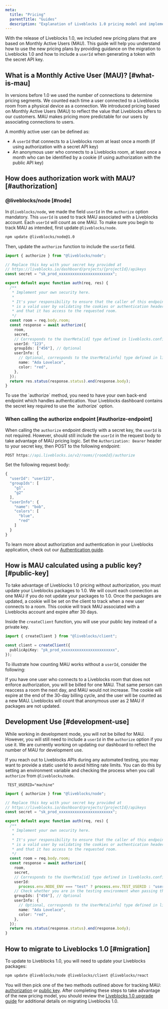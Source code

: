 ```yaml
---
meta:
  title: "Pricing"
  parentTitle: "Guides"
  description: "Explanation of Liveblocks 1.0 pricing model and implementation"
---
```


With the release of Liveblocks 1.0, we included new pricing plans that are based
on Monthly Active Users (MAU). This guide will help you understand how to use
the new pricing plans by providing guidance on the migration to Liveblocks 1.0
and how to include a `userId` when generating a token with the secret API key.

## What is a Monthly Active User (MAU)? [#what-is-mau]

In versions before 1.0 we used the number of connections to determine pricing
segments. We counted each time a user connected to a Liveblocks room from a
physical device as a connection. We introduced pricing based on Monthly Active
Users (MAU) to reflect the value that Liveblocks offers to our customers. MAU
makes pricing more predictable for our users by associating connections to
users.

A monthly active user can be defined as:

- A `userId` that connects to a Liveblocks room at least once a month (if using
  authorization with a secret API key)
- An anonymous user who connects to a Liveblocks room, at least once a month who
  can be identified by a cookie (if using authorization with the public API key)

## How does authorization work with MAU? [#authorization]

### @liveblocks/node [#node]

In `@liveblocks/node`, we made the field `userId` in the `authorize` option
mandatory. This `userId` is used to track MAU associated with a Liveblocks
account. Each `userId` will count as one MAU. To make sure you begin to track MAU
as intended, first update `@liveblocks/node`.

```bash
npm update @liveblocks/node@1.0
```

Then, update the `authorize` function to include the `userId` field.

```ts highlight="16,20"
import { authorize } from "@liveblocks/node";

// Replace this key with your secret key provided at
// https://liveblocks.io/dashboard/projects/{projectId}/apikeys
const secret = "sk_prod_xxxxxxxxxxxxxxxxxxxxxxxx";

export default async function auth(req, res) {
  /**
   * Implement your own security here.
   *
   * It's your responsibility to ensure that the caller of this endpoint
   * is a valid user by validating the cookies or authentication headers
   * and that it has access to the requested room.
   */
  const room = req.body.room;
  const response = await authorize({
    room,
    secret,
    // Corresponds to the UserMeta[id] type defined in liveblocks.config.ts
    userId: "123",
    groupIds: ["456"], // Optional
    userInfo: {
      // Optional, corresponds to the UserMeta[info] type defined in liveblocks.config.ts
      name: "Ada Lovelace",
      color: "red",
    },
  });
  return res.status(response.status).end(response.body);
}
```

<Banner title="Using a secret key with authorization">
  To use the `authorize` method, you need to have your own back-end endpoint
  which handles authentication. Your Liveblocks dashboard contains the secret
  key required to use the `authorize` option.
</Banner>

### When calling the authorize endpoint [#authorize-endpoint]

When calling the `authorize` endpoint directly with a secret key, the `userId`
is not required. However, should still include the `userId` in the request body
to take advantage of MAU pricing logic. Set the `Authorization: Bearer` header
to your secret key, then POST to the following endpoint:

```ts
POST https://api.liveblocks.io/v2/rooms/{roomId}/authorize
```

Set the following request body:

```ts highlight="2"
{
  "userId": "user123",
  "groupIds": [
    "g1",
    "g2"
  ],
  "userInfo": {
    "name": "bob",
    "colors": [
      "blue",
      "red"
    ]
  }
}
```

To learn more about authorization and authentication in your Liveblocks
application, check out our [Authentication guide](/docs/guides/authentication).

## How is MAU calculated using a public key? [#public-key]

To take advantage of Liveblocks 1.0 pricing without authorization, you must
update your Liveblocks packages to 1.0. We will count each connection as one MAU
if you do not update your packages to 1.0. Once the packages are updated, a
cookie will be set on the client to track when a new user connects to a room.
This cookie will track MAU associated with a Liveblocks account and expire after
30 days.

Inside the `createClient` function, you will use your public key instead of a
private key.

```ts file="liveblocks.config.ts" highlight="4"
import { createClient } from "@liveblocks/client";

const client = createClient({
  publicApiKey: "pk_prod_xxxxxxxxxxxxxxxxxxxxxxxx",
});
```

To illustrate how counting MAU works without a `userId`, consider the following:

If you have one user who connects to a Liveblocks room that does not enforce
authorization, you will be billed for one MAU. That same person can reaccess a
room the next day, and MAU would not increase. The cookie will expire at the end
of the 30-day billing cycle, and the user will be counted as a new MAU.
Liveblocks will count that anonymous user as 2 MAU if packages are not updated.

## Development Use [#development-use]

While working in development mode, you will not be billed for MAU. However, you
will still need to include a `userId` in the `authorize` option if you use it.
We are currently working on updating our dashboard to reflect the number of MAU
for development use.

If you reach out to Liveblocks APIs during any automated testing, you may want
to provide a static userId to avoid hitting rate limits. You can do this by
setting an environment variable and checking the process when you call
`authorize` from `@liveblocks/node`.

```dotenv file=".env.test"
 TEST_USERID="machine"
```

```ts highlight="20,21"
import { authorize } from "@liveblocks/node";

// Replace this key with your secret key provided at
// https://liveblocks.io/dashboard/projects/{projectId}/apikeys
const secret = "sk_prod_xxxxxxxxxxxxxxxxxxxxxxxx";

export default async function auth(req, res) {
  /**
   * Implement your own security here.
   *
   * It's your responsibility to ensure that the caller of this endpoint
   * is a valid user by validating the cookies or authentication headers
   * and that it has access to the requested room.
   */
  const room = req.body.room;
  const response = await authorize({
    room,
    secret,
    // Corresponds to the UserMeta[id] type defined in liveblocks.config.ts
    userId:
      process.env.NODE_ENV === "test" ? process.env.TEST_USERID : "user123",
    // Check whether you are in the testing environment when passing the userId
    groupIds: ["456"], // Optional
    userInfo: {
      // Optional, corresponds to the UserMeta[info] type defined in liveblocks.config.ts
      name: "Ada Lovelace",
      color: "red",
    },
  });
  return res.status(response.status).end(response.body);
}
```

## How to migrate to Liveblocks 1.0 [#migration]

To update to Liveblocks 1.0, you will need to update your Liveblocks packages:

```bash
npm update @liveblocks/node @liveblocks/client @liveblocks/react
```

You will then pick one of the two methods outlined above for tracking MAU:
[authorization](#authorization) or [public key](#public-key). After completing
these steps to take advantage of the new pricing model, you should review the
[Liveblocks 1.0 upgrade guide](/docs/guides/upgrading/1.0) for additional
details on migrating Liveblocks 1.0.
